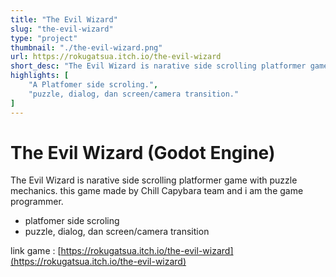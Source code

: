 ```yaml
---
title: "The Evil Wizard"
slug: "the-evil-wizard"
type: "project"
thumbnail: "./the-evil-wizard.png"
url: https://rokugatsua.itch.io/the-evil-wizard
short_desc: "The Evil Wizard is narative side scrolling platformer game with puzzle mechanics. this game made by Chill Capybara team and i am the game programmer."
highlights: [
    "A Platfomer side scroling.",
    "puzzle, dialog, dan screen/camera transition."
]
---
```


# The Evil Wizard (Godot Engine)

The Evil Wizard is narative side scrolling platformer game with puzzle mechanics. this game made by Chill Capybara team and i am the game programmer.

- platfomer side scroling
- puzzle, dialog, dan screen/camera transition

link game : [https://rokugatsua.itch.io/the-evil-wizard](https://rokugatsua.itch.io/the-evil-wizard)